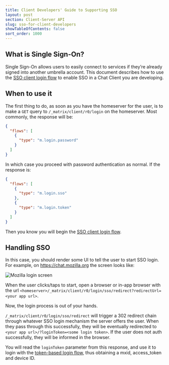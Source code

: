 ```yaml
---
title: Client Developers' Guide to Supporting SSO
layout: post
section: Client-Server API
slug: sso-for-client-developers
showTableOfContents: false
sort_order: 1000
---
```


## What is Single Sign-On?

Single Sign-On allows users to easily connect to services if they’re already signed into another umbrella account. This document describes how to use the [SSO client login flow](https://matrix.org/docs/spec/client_server/latest#sso-client-login) to enable SSO in a Chat Client you are developing.

## When to use it

The first thing to do, as soon as you have the homeserver for the user, is to make a `GET` query to `/_matrix/client/r0/login` on the homeserver. Most commonly, the response will be:

```json
{
  "flows": [
    {
      "type": "m.login.password"
    }
  ]
}
```

In which case you proceed with password authentication as normal. If the response is:

```json
{
  "flows": [
    {
      "type": "m.login.sso"
    },
    {
      "type": "m.login.token"
    }
  ]
}
```

Then you know you will begin the [SSO client login flow](https://matrix.org/docs/spec/client_server/latest#sso-client-login).

## Handling SSO

In this case, you should render some UI to tell the user to start SSO login. For example, on <https://chat.mozilla.org> the screen looks like:

![Mozilla login screen](/docs/img/mozilla-sso.png)

When the user clicks/taps to start, open a browser or in-app browser with the url `<homeserver>/_matrix/client/r0/login/sso/redirect?redirectUrl=<your app url>`.

Now, the login process is out of your hands.

`/_matrix/client/r0/login/sso/redirect` will trigger a 302 redirect chain through whatever SSO login mechanism the server offers the user. When they pass through this successfully, they will be eventually redirected to `<your app url>/?loginToken=<some login token>`. If the user does not auth successfully, they will be informed in the browser.

You will read the `loginToken` parameter from this response, and use it to login with the [token-based login flow](https://matrix.org/docs/spec/client_server/latest#token-based), thus obtaining a mxid, access_token and device ID.
